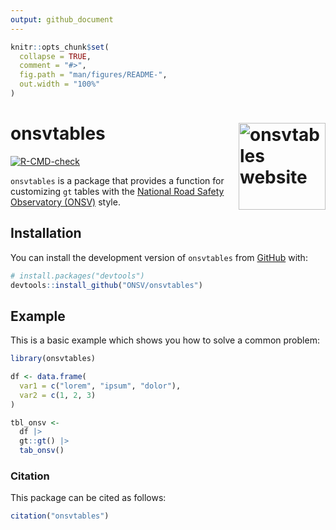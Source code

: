 ```yaml
---
output: github_document
---
```


<!-- README.md is generated from README.Rmd. Please edit that file -->

```r
knitr::opts_chunk$set(
  collapse = TRUE,
  comment = "#>",
  fig.path = "man/figures/README-",
  out.width = "100%"
)
```

# onsvtables <a href="https://onsv.github.io/onsvtables/"><img src="man/figures/logo.png" align="right" height="139" alt="onsvtables website" /></a>

<!-- badges: start -->
[![R-CMD-check](https://github.com/ONSV/onsvtables/actions/workflows/R-CMD-check.yaml/badge.svg)](https://github.com/ONSV/onsvtables/actions/workflows/R-CMD-check.yaml)
<!-- badges: end -->

`onsvtables` is a package that provides a function for customizing `gt` tables with the [National Road Safety Observatory (ONSV)](https://www.onsv.org.br/) style.

## Installation

You can install the development version of `onsvtables` from [GitHub](https://github.com/) with:

``` r
# install.packages("devtools")
devtools::install_github("ONSV/onsvtables")
```

## Example

This is a basic example which shows you how to solve a common problem:

```r
library(onsvtables)

df <- data.frame(
  var1 = c("lorem", "ipsum", "dolor"),
  var2 = c(1, 2, 3)
)

tbl_onsv <-
  df |>
  gt::gt() |>
  tab_onsv()
```

### Citation

This package can be cited as follows:

```r
citation("onsvtables")
```

